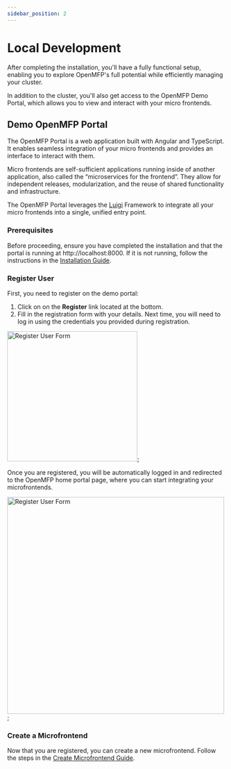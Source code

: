 ```yaml
---
sidebar_position: 2
---
```


# Local Development

After completing the installation, you'll have a fully functional setup, enabling you to explore OpenMFP's full potential while efficiently managing your cluster.

In addition to the cluster, you'll also get access to the OpenMFP Demo Portal, which allows you to view and interact with your micro frontends.

## Demo OpenMFP Portal

The OpenMFP Portal is a web application built with Angular and TypeScript. It enables seamless integration of your micro frontends and provides an interface to interact with them.

Micro frontends are self-sufficient applications running inside of another application, also called the “microservices for the frontend”. They allow for independent releases, modularization, and the reuse of shared functionality and infrastructure.

The OpenMFP Portal leverages the [Luigi](https://luigi-project.io/) Framework to integrate all your micro frontends into a single, unified entry point.

### Prerequisites

Before proceeding, ensure you have completed the installation and that the portal is running at http://localhost:8000. If it is not running, follow the instructions in the [Installation Guide](installation.mdx).

### Register User 

First, you need to register on the demo portal:

1. Click on on the **Register** link located at the bottom.
2. Fill in the registration form with your details. Next time, you will need to log in using the credentials you provided during registration.

<div style={{textAlign: 'center'}}>
<img src={RegisterUserImgUrl} height="300" alt="Register User Form"/>;
</div>

Once you are registered, you will be automatically logged in and redirected to the OpenMFP home portal page, where you can start integrating your microfrontends.

<div style={{textAlign: 'center'}}>
<img src={OpenMFPPortalImgUrl} height="500" alt="Register User Form"/>;
</div>

### Create a Microfrontend  

Now that you are registered, you can create a new microfrontend. Follow the steps in the [Create Microfrontend Guide](create-microfrontend.mdx).
